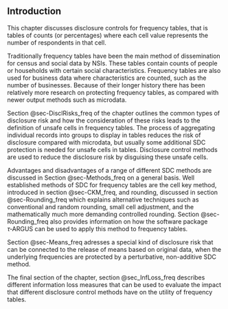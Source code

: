 ## Introduction

This chapter discusses disclosure controls for frequency tables, that is tables of counts (or percentages) where each cell value represents the number of respondents in that cell.

Traditionally frequency tables have been the main method of dissemination for census and social data by NSIs. These tables contain counts of people or households with certain social characteristics. Frequency tables are also used for business data where characteristics are counted, such as the number of businesses. Because of their longer history there has been relatively more research on protecting frequency tables, as compared with newer output methods such as microdata.

Section @sec-DisclRisks_freq of the chapter outlines the common types of disclosure risk\index{disclosure risk} and how the consideration of these risks leads to the definition of unsafe cells in frequency tables. The process of aggregating individual records into groups to display in tables reduces the risk of disclosure compared with microdata, but usually some additional SDC protection is needed for unsafe cells in tables. Disclosure control methods are used to reduce the disclosure risk\index{disclosure risk} by disguising these unsafe cells.

Advantages and disadvantages of a range of different SDC methods are discussed in Section @sec-Methods_freq on a general basis. Well established methods of SDC for frequency tables are the cell key method, introduced in section @sec-CKM_freq, and rounding, discussed in section @sec-Rounding_freq which explains alternative techniques such as conventional and random rounding, small cell adjustment, and the mathematically much more demanding controlled rounding. Section @sec-Rounding_freq also provides information on how the software package $\tau$‑ARGUS can be used to apply this method to frequency tables.

Section @sec-Means_freq adresses a special kind of disclosure risk that can be connected to the release of means based on original data, when the underlying frequencies are protected by a perturbative, non-additive SDC method.

The final section of the chapter, section @sec_InfLoss_freq describes different information loss measures that can be used to evaluate the impact that different disclosure control methods have on the utility of frequency tables. 


